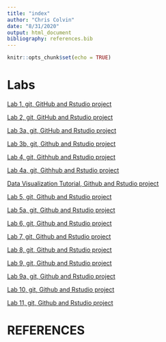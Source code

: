 ```yaml
---
title: "index"
author: "Chris Colvin"
date: "8/31/2020"
output: html_document
bibliography: references.bib
---
```


```r
knitr::opts_chunk$set(echo = TRUE)
```

# Labs

[Lab 1, git, GitHub and Rstudio project](Lab1_chriscolvin.html)

[Lab 2, git, GitHub and Rstudio project](Lab2_chriscolvin.html)

[Lab 3a, git, GitHub and Rstudio project](Lab3a_colvin.html)

[Lab 3b, git, Github and Rstudio project](Lab3b_colvin.html)

[Lab 4, git, Githhub and Rstudio project](Lab4_colvin.html)

[Lab 4a, git, Githhub and Rstudio project](Lab4a_colvin.html)

[Data Visualization Tutorial, Github and Rstudio project](DataVisualizationTutorial_colvin.html)

[Lab 5, git, Github and Rstudio project](Lab5_colvin.html)

[Lab 5a, git, Github and Rstudio project](Lab5a_colvin.Rmd)

[Lab 6, git, Github and Rstudio project](Lab6_colvin.html)

[Lab 7, git, Github and Rstudio project](Lab7_Colvin.html)

[Lab 8, git, Github and Rstudio project](Lab8_colvin.html)

[Lab 9, git, Github and Rstudio project](Lab9_colvin.html)

[Lab 9a, git, Github and Rstudio project](Lab9a_colvin.html)

[Lab 10, git, Github and Rstudio project](Lab10_colvin.html)

[Lab 11, git, Github and Rstudio project](Lab11_colvin.html)

# REFERENCES

